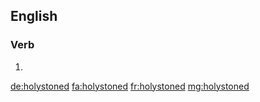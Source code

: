 ==English==

===Verb===
{{head|en|verb form}}

# {{en-past of|holystone}}

[[de:holystoned]]
[[fa:holystoned]]
[[fr:holystoned]]
[[mg:holystoned]]